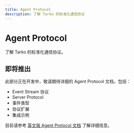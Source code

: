 ```yaml
---
title: Agent Protocol
description: 了解 Tarko 的标准化通信协议
---
```


# Agent Protocol

了解 Tarko 的标准化通信协议。

## 即将推出

此部分正在开发中，敬请期待详细的 Agent Protocol 文档，包括：

- Event Stream 协议
- Server Protocol
- 事件类型
- 协议扩展
- 集成示例

目前请参考 [英文版 Agent Protocol 文档](/guide/agent-protocol) 了解详细信息。
